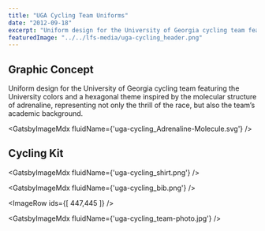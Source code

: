 ```yaml
---
title: "UGA Cycling Team Uniforms"
date: "2012-09-18"
excerpt: "Uniform design for the University of Georgia cycling team featuring the University colors and a hexagonal theme inspired by the molecular structure of adrenaline, representing not only the thrill of the race, but also the team’s academic background. "
featuredImage: "../../lfs-media/uga-cycling_header.png"
---
```



## Graphic Concept

Uniform design for the University of Georgia cycling team featuring the University colors and a hexagonal theme inspired by the molecular structure of adrenaline, representing not only the thrill of the race, but also the team’s academic background.

<GatsbyImageMdx fluidName={'uga-cycling_Adrenaline-Molecule.svg'} />

## Cycling Kit

<GatsbyImageMdx fluidName={'uga-cycling_shirt.png'} />

<GatsbyImageMdx fluidName={'uga-cycling_bib.png'} />

<ImageRow ids={[ 447,445 ]} />

<GatsbyImageMdx fluidName={'uga-cycling_team-photo.jpg'} />
